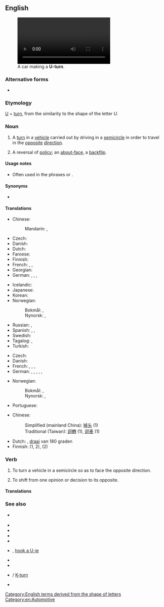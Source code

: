 {{also|u-turn}}
==English==
[[Image:Bochum - Alleestraße - Westpark - Jahrhunderthalle (oT) 01 ies.ogv|thumb|300px|A car making a '''U-turn'''.]]

===Alternative forms===
* {{l|en|u-turn}}

===Etymology===
[[U]] + [[turn]], from the similarity to the shape of the letter ''U''.

===Noun===
{{en-noun|head=[[U]]-[[turn]]}}

# {{lb|en|literally}} A [[turn]] in a [[vehicle]] carried out by driving in a [[semicircle]] in order to travel in the [[opposite]] [[direction]].
# {{lb|en|figuratively}} A reversal of [[policy]]; an [[about-face]], a [[backflip]].
#: {{ux|en|The government have done a '''U-turn''' and are now supporting greater European integration instead of opposing it.}}

====Usage notes====
* Often used in the phrases {{m|en||do a U-turn}} or {{m|en||make a U-turn}}.

====Synonyms====
* {{l|en|uey}} {{q|colloquial}}

====Translations====
{{trans-top|semi-circular turn}}
* Chinese:
*: Mandarin: {{t+|cmn|轉頭|sc=Hani}}, {{t+|cmn|转头|tr=zhuàntóu|sc=Hani}}
* Czech: {{t|cs|obrat o 180 stupňů|m}}
* Danish: {{t|da|U-vending|c}}
* Dutch: {{t+|nl|U-bocht|m|f}}
* Faroese: {{t|fo|U-sving}}
* Finnish: {{t+|fi|U-käännös}}
* French: {{t+|fr|demi-tour|m}}, {{t+|fr|volte-face|f}}, {{t+|fr|retournement|m}}
* Georgian: {{t|ka|180-იანი ბრუნი}}
* German: {{t|de|Fahrtrichtungswechsel|m}} {{qualifier|officialese}}, {{t+|de|Kehrtwende|f}}, {{t+|de|Wenden|n}}, {{t+|de|Kehrtwendung|f}}
{{trans-mid}}
* Icelandic: {{t|is|U-beygja|f}}
* Japanese: {{t+|ja|Uターン|tr=yūtān|alt=Ｕターン|sc=Jpan}}
* Korean: {{t|ko|유턴|sc=Kore}}
* Norwegian:
*: Bokmål: {{t|nb|U-sving|m}}, {{t|nb|u-sving|m}}
*: Nynorsk: {{t|nn|U-sving|m}}, {{t|nn|u-sving|m}}
* Russian: {{t+|ru|разворо́т|m}}, {{t|ru|поворо́т круго́м|m}}
* Spanish: {{t|es|cambio de sentido|m}}, {{t|es|vuelta en u|f}}, {{t|es|viraje en u|m}}
* Swedish: {{t|sv|U-sväng|c}}
* Tagalog: {{t|tl|likong pabalik}}, {{t|tl|U-liko}}
* Turkish: {{t|tr|U-dönüşü}}
{{trans-bottom}}

{{trans-top|reversal of policy}}
* Czech: {{t|cs|obrat o 180 stupňů|m}}
* Danish: {{t|da|U-vending|c}}
* French: {{t+|fr|demi-tour|m}}, {{t+|fr|marche arrière|f}}, {{t+|fr|revirement|m}}, {{t+|fr|volte-face|f}}
* German: {{t+|de|Kehrtwende|f}}, {{t|de|Hundertachtziggradwende|f}}, {{t|de|180-Grad-Wende|f}}, {{t|de|Hundertachtziggraddrehung|f}}, {{t|de|180-Grad-Drehung|f}}, {{t+|de|Kehrtwendung|f}}
{{trans-mid}}
* Norwegian:
*: Bokmål: {{t|nb|U-sving|m}}, {{t|nb|u-sving|m}}
*: Nynorsk: {{t|nn|U-sving|m}}, {{t|nn|u-sving|m}}
* Portuguese: {{t|pt|reviravolta|f}}
{{trans-bottom}}

{{checktrans-top}}
* Chinese:
*: Simplified (mainland China): [[掉头]] (1)
*: Traditional (Taiwan): [[迴轉]] (1), [[迴車]] (1)
{{trans-mid}}
* Dutch: {{t+|nl|rechtsomkeert}}, [[draai]] van 180 graden
* Finnish: {{t|fi|U-käännös}} (1, 2), {{t|fi|takinkääntäminen}} (2)
{{trans-bottom}}

===Verb===
{{en-verb|head=[[U]]-[[turn]]}}

# To turn a vehicle in a semicircle so as to face the opposite direction.
# {{lb|en|intransitive}} To shift from one opinion or decision to its opposite.

====Translations====
{{trans-top|to turn a vehicle in a semicircle}}
{{trans-mid}}
{{trans-bottom}}

{{trans-top|to shift from one opinion to its opposite}}
{{trans-mid}}
{{trans-bottom}}

===See also===
* {{l|en|bang a uey}} {{qualifier|New England}}
* {{l|en|flip a bitch}}
* {{l|en|handbrake turn}}
* {{l|en|hang a Louie}}
* {{l|en|hang a Ralph}}
* {{l|en|hook a uey}}, [[hook a U-ie]]
* {{l|en|hang a uey}}
* {{l|en|moonshiner's turn}}
* {{l|en|three-point turn}} / [[K-turn]]
* {{l|en|Y-turn}}

[[Category:English terms derived from the shape of letters]]
[[Category:en:Automotive]]